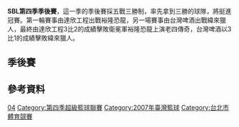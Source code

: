 '''SBL第四季季後賽'''，這一季的季後賽採五戰三勝制，率先拿到三勝的球隊，將挺進冠賽。第一輪賽事由達欣工程出戰裕隆恐龍，另一場賽事由台灣啤酒出戰緯來獵人，最終由達欣工程3比2的成績擊敗衛冕軍裕隆恐龍上演老四傳奇，台灣啤酒以3比1的成績擊敗緯來獵人。

==季後賽==

{{Basketballbox|bg=#eee
|date=5月11日 |time=18:30 |place=[[台北體院體育館|台北體院體育館]]  
|team1=[[緯來獵人|緯來獵人]]  |score1=81
|team2= '''[[台灣啤酒籃球隊|台灣啤酒]]'''  |score2='''86'''
}}

{{Basketballbox|bg=
|date=5月11日 |time=20:30 |place=[[台北體院體育館|台北體院體育館]]  
|team1=[[裕隆恐龍|裕隆恐龍]]  |score1=88
|team2='''[[達欣工程籃球隊|達欣工程]]'''  |score2='''89'''
}}

{{Basketballbox|bg=#eee
|date=5月12日 |time=17:00 |place=[[台北體院體育館|台北體院體育館]]  
|team1= '''[[達欣工程籃球隊|達欣工程]]'''  |score1='''81'''
|team2=[[裕隆恐龍|裕隆恐龍]]  |score2=80
}}

{{Basketballbox|bg=
|date=5月12日 |time=19:00 |place=[[台北體院體育館|台北體院體育館]]  
|team1= [[台灣啤酒籃球隊|台灣啤酒]]  |score1=88
|team2='''[[緯來獵人|緯來獵人]]'''  |score2='''94'''
}}

{{Basketballbox|bg=#eee
|date=5月13日 |time=17:00 |place=[[台北體院體育館|台北體院體育館]]  
|team1= '''[[裕隆恐龍|裕隆恐龍]]'''  |score1='''111'''
|team2=[[達欣工程籃球隊|達欣工程]]  |score2=93
}}

{{Basketballbox|bg=
|date=5月13日 |time=19:00 |place=[[台北體院體育館|台北體院體育館]]  
|team1=[[緯來獵人|緯來獵人]]  |score1=73
|team2='''[[台灣啤酒籃球隊|台灣啤酒]]'''  |score2='''80'''
}}

{{Basketballbox|bg=#eee
|date=5月16日 |time=20:30 |place=[[台北體院體育館|台北體院體育館]]  
|team1=[[達欣工程籃球隊|達欣工程]]  |score1=74
|team2='''[[裕隆恐龍|裕隆恐龍]]'''  |score2='''77'''
}}

{{Basketballbox|bg=
|date=5月16日 |time=20:30 |place=[[台北體院體育館|台北體院體育館]]  
|team1='''[[台灣啤酒籃球隊|台灣啤酒]]'''  |score1='''86'''
|team2=[[緯來獵人|緯來獵人]]  |score2=84
}}

{{Basketballbox|bg=#eee
|date=5月11日 |time=20:30 |place=[[台北體院體育館|台北體院體育館]]  
|team1=[[裕隆恐龍|裕隆恐龍]]  |score1=75
|team2='''[[達欣工程籃球隊|達欣工程]]'''  |score2='''77'''
}}

==參考資料==
{{reflist}}

{{SBL}}

[[Category:超級籃球聯賽季後賽|04]]
[[Category:第四季超級籃球聯賽|Category:第四季超級籃球聯賽]]
[[Category:2007年臺灣籃球|Category:2007年臺灣籃球]]
[[Category:台北市體育競賽|Category:台北市體育競賽]]